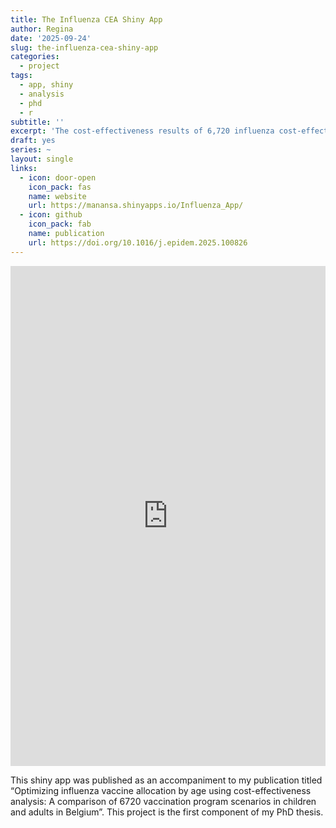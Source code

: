 ```yaml
---
title: The Influenza CEA Shiny App
author: Regina
date: '2025-09-24'
slug: the-influenza-cea-shiny-app
categories:
  - project
tags:
  - app, shiny
  - analysis
  - phd
  - r
subtitle: ''
excerpt: 'The cost-effectiveness results of 6,720 influenza cost-effectiveness scenarios'
draft: yes
series: ~
layout: single
links:
  - icon: door-open
    icon_pack: fas
    name: website
    url: https://manansa.shinyapps.io/Influenza_App/
  - icon: github
    icon_pack: fab
    name: publication
    url: https://doi.org/10.1016/j.epidem.2025.100826
---
```


<iframe height="800" width="100%" frameborder="no" src="https://manansa.shinyapps.io/Influenza_App/"> </iframe>

This shiny app was published as an accompaniment to my publication titled "Optimizing influenza vaccine allocation by age using cost-effectiveness analysis: A comparison of 6720 vaccination program scenarios in children and adults in Belgium". This project is the first component of my PhD thesis.